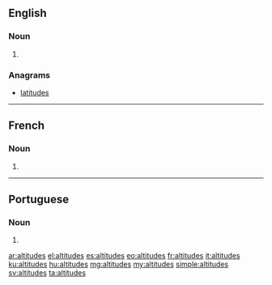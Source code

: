 ==English==

===Noun===
{{head|en|plural}}

# {{plural of|altitude|lang=en}}

===Anagrams===
* [[latitudes]]

----

==French==

===Noun===
{{head|fr|plural}}

# {{plural of|altitude|lang=fr}}

----

==Portuguese==

===Noun===
{{head|pt|plural}} {{g|f}}

# {{plural of|altitude|lang=pt}}

[[ar:altitudes]]
[[el:altitudes]]
[[es:altitudes]]
[[eo:altitudes]]
[[fr:altitudes]]
[[it:altitudes]]
[[ku:altitudes]]
[[hu:altitudes]]
[[mg:altitudes]]
[[my:altitudes]]
[[simple:altitudes]]
[[sv:altitudes]]
[[ta:altitudes]]